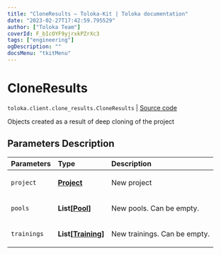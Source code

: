 ```yaml
---
title: "CloneResults — Toloka-Kit | Toloka documentation"
date: "2023-02-27T17:42:59.795529"
author: ["Toloka Team"]
coverId: F_bIcOYF9yjrxkPZrXc3
tags: ["engineering"]
ogDescription: ""
docsMenu: "tkitMenu"
---
```


# CloneResults
`toloka.client.clone_results.CloneResults` | [Source code](https://github.com/Toloka/toloka-kit/blob/v1.1.4/src/client/clone_results.py#L8)

Objects created as a result of deep cloning of the project

## Parameters Description

| Parameters | Type | Description |
| :----------| :----| :-----------|
`project`|**[Project](/docs/toloka-kit/reference/toloka.client.project.Project)**|<p>New project</p>
`pools`|**List\[[Pool](/docs/toloka-kit/reference/toloka.client.pool.Pool)\]**|<p>New pools. Can be empty.</p>
`trainings`|**List\[[Training](/docs/toloka-kit/reference/toloka.client.training.Training)\]**|<p>New trainings. Can be empty.</p>